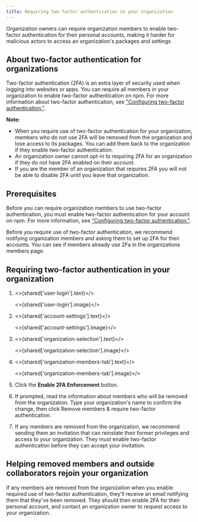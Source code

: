 ```yaml
---
title: Requiring two-factor authentication in your organization
---
```


Organization owners can require organization members to enable two-factor authentication for their personal accounts, making it harder for malicious actors to access an organization's packages and settings

## About two-factor authentication for organizations

Two-factor authentication (2FA) is an extra layer of security used when logging into websites or apps. You can require all members in your organization to enable two-factor authentication on npm. For more information about two-factor authentication, see ["Configuring two-factor authentication."][configure-2fa].

<Note>

**Note:**
  * When you require use of two-factor authentication for your organization, members who do not use 2FA will be removed from the organization and lose access to its packages. You can add them back to the organization if they enable two-factor authentication.
  * An organization owner cannot opt-in to requiring 2FA for an organization if they do not have 2FA enabled on their account.
  * If you are the member of an organization that requires 2FA you will not be able to disable 2FA until you leave that organization.

</Note>

## Prerequisites

Before you can require organization members to use two-factor authentication, you must enable two-factor authentication for your account on npm. For more information, see ["Configuring two-factor authentication."][configure-2fa].

Before you require use of two-factor authentication, we recommend notifying organization members and asking them to set up 2FA for their accounts. You can see if members already use 2Fa in the organizations members page.

## Requiring two-factor authentication in your organization


1. <>{shared['user-login'].text}</>

   <>{shared['user-login'].image}</>

2. <>{shared['account-settings'].text}</>

   <>{shared['account-settings'].image}</>

3. <>{shared['organization-selection'].text}</>

   <>{shared['organization-selection'].image}</>

4. <>{shared['organization-members-tab'].text}</>

   <>{shared['organization-members-tab'].image}</>

5. Click the **Enable 2FA Enforcement** button.

   <Screenshot src="/organizations/requiring-two-factor-authentication-in-your-organization/enable-2fa.png" alt="Screenshot of the enforce 2fa button" />

6. If prompted, read the information about members who will be removed from the organization. Type your organization's name to confirm the change, then click Remove members & require two-factor authentication.

   <Screenshot src="/organizations/requiring-two-factor-authentication-in-your-organization/removal-confirmation.png" alt="Screenshot of the removal confirmation prompt" />

7. If any members are removed from the organization, we recommend sending them an invitation that can reinstate their former privileges and access to your organization. They must enable two-factor authentication before they can accept your invitation.

## Helping removed members and outside collaborators rejoin your organization

If any members are removed from the organization when you enable required use of two-factor authentication, they'll receive an email notifying them that they've been removed. They should then enable 2FA for their personal account, and contact an organization owner to request access to your organization.

[configure-2fa]: configuring-two-factor-authentication
